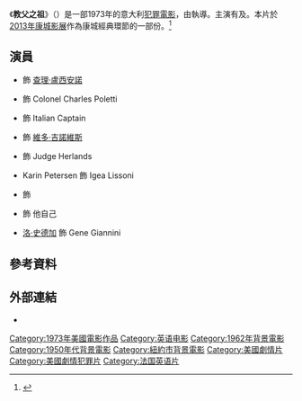 {{noteTA
|G1=Show
}}
{{Infobox film
| name           = 教父之祖
| original_name  = ''Lucky Luciano''
| image	         = Lucky Luciano Film.jpeg
| caption        =
| director       = {{link-en|法蘭西斯科·羅西|Francesco Rosi}}
| producer       = {{link-en|法蘭柯·克里斯塔爾迪|Franco Cristaldi}}
| writer         = 法蘭西斯科·羅西<br />Lino Iannuzzi<br />{{link-en|托尼諾·格拉|Tonino Guerra}}<br />'''英文版：'''<br />{{link-en|傑羅姆·喬多洛夫|Jerome Chodorov}}
| story          = 法蘭西斯科·羅西
| starring       = {{link-en|賈恩·馬里亞·華龍泰|Gian Maria Volontè}}<br />{{link-en|艾德蒙·奧布萊恩|Edmond O'Brien}}<br />{{link-en|文森特·加迪尼亞|Vincent Gardenia}}<br />{{link-en|查理斯·喬菲|Charles Cioffi}}<br />{{link-en|拉里·蓋茨|Larry Gates}}<br />{{link-en|查爾斯·J·席拉古沙|Charles J. Siragusa}}<br />[[洛·史德加|洛·史德加]]
| music          = {{link-en|皮耶羅·畢奇奧尼|Piero Piccioni}}
| cinematography = {{link-en|Pasqualino De Santis|Pasqualino De Santis}}
| editing        = {{link-en|Ruggero Mastroianni|Ruggero Mastroianni}}
| studio         = Harbor Productions<br />Les Films de la Boétie<br />Vides Cinematografica
| distributor    = {{link-en|Titanus|Titanus|Titanus Distribuzione}}（意大利）<br />{{link-en|Embassy Pictures|Embassy Pictures|AVCO Embassy Pictures}}（美國）
| released       = {{film date|1973|10|10|意大利|1974|7|24|美國}}
| runtime        = 105分鐘
| country        = 意大利<br />法國<br />美國
| language       = 意大利語<br />英語
| budget         = 
| gross          = 
}}

《'''教父之祖'''》（{{lang-en|'''''Lucky Luciano'''''}}）是一部1973年的意大利[[犯罪電影|犯罪電影]]，由{{link-en|法蘭西斯科·羅西|Francesco Rosi}}執導。主演有{{link-en|賈恩·馬里亞·華龍泰|Gian Maria Volontè}}及{{link-en|文森特·加迪尼亞|Vincent Gardenia}}。本片於[[第66屆康城影展|2013年康城影展]]作為康城經典環節的一部份。<ref>{{Cite web |url = http://www.screendaily.com/news/cannes-classics-2013-line-up/5054402.article?blocktitle=Latest-News&contentID=1846 |title = Cannes Classics 2013 line-up unveiled |author = Michael Rosser, Andreas Wiseman |date = 2013-04-29 |publisher = ''Screen Daily'' |language = en |accessdate = 2016-07-13 |archive-date = 2020-10-07 |archive-url = https://web.archive.org/web/20201007213722/https://www.screendaily.com/news/cannes-classics-2013-line-up/5054402.article?blocktitle=Latest-News&contentID=1846 |dead-url = no }}</ref>

== 演員 ==
* {{link-en|賈恩·馬里亞·華龍泰|Gian Maria Volontè}} 飾 [[查理·盧西安諾|查理·盧西安諾]]
* {{link-en|文森特·加迪尼亞|Vincent Gardenia}} 飾 Colonel Charles Poletti
* {{link-en|西爾維斯特·布拉茜|Silverio Blasi}} 飾 Italian Captain
* {{link-en|查理斯·喬菲|Charles Cioffi}} 飾 [[維多·吉諾維斯|維多·吉諾維斯]]
* {{link-en|拉里·蓋茨|Larry Gates}} 飾 Judge Herlands
* Karin Petersen 飾 Igea Lissoni
* {{link-en|艾德蒙·奧布萊恩|Edmond O'Brien}} 飾 {{link-en|哈利·J·安斯林格|Harry J. Anslinger}}
* {{link-en|查爾斯·J·席拉古沙|Charles J. Siragusa}} 飾 他自己
* [[洛·史德加|洛·史德加]] 飾 Gene Giannini

== 參考資料 ==
{{reflist}}

== 外部連結 ==
*{{IMDb title|id=0071782}}

[[Category:1973年美國電影作品|Category:1973年美國電影作品]]
[[Category:英语电影|Category:英语电影]]
[[Category:1962年背景電影|Category:1962年背景電影]]
[[Category:1950年代背景電影|Category:1950年代背景電影]]
[[Category:紐約市背景電影|Category:紐約市背景電影]]
[[Category:美國劇情片|Category:美國劇情片]]
[[Category:美國劇情犯罪片|Category:美國劇情犯罪片]]
[[Category:法国英语片|Category:法国英语片]]